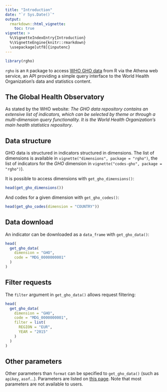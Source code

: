 ```yaml
---
title: "Introduction"
date: "`r Sys.Date()`"
output:
  rmarkdown::html_vignette:
    toc: true
vignette: >
  %\VignetteIndexEntry{Introduction}
  %\VignetteEngine{knitr::rmarkdown}
  \usepackage[utf8]{inputenc}
---
```


```r
library(rgho)
```

`rgho` is an `R` package to access [WHO GHO data](http://www.who.int/gho/en/) from R via the Athena web service, an API providing a simple query interface to the World Health Organization's data and statistics content.

## The Global Health Observatory

As stated by the WHO website: *The GHO data repository contains an extensive list of indicators, which can be selected by theme or through a multi-dimension query functionality. It is the World Health Organization's main health statistics repository*.

## Data structure

GHO data is structured in indicators structured in dimensions. The list of dimensions is available in `vignette("dimensions", package = "rgho")`, the list of indicators for the *GHO* dimension in `vignette("codes-gho", package = "rgho")`).

It is possible to access dimensions with `get_gho_dimensions()`:

```r
head(get_gho_dimensions())
```

And codes for a given dimension with `get_gho_codes()`:

```r
head(get_gho_codes(dimension = "COUNTRY"))
```

## Data download

An indicator can be downloaded as a `data_frame` with `get_gho_data()`:

```r
head(
  get_gho_data(
    dimension = "GHO",
    code = "MDG_0000000001"
  )
)
```

## Filter requests

The `filter` argument in `get_gho_data()` allows request filtering:

```r
head(
  get_gho_data(
    dimension = "GHO",
    code = "MDG_0000000001",
    filter = list(
      REGION = "EUR",
      YEAR = "2015"
    )
  )
)
```

## Other parameters

Other parameters than `format` can be specified to `get_gho_data()` (such as `apikey`, `asof`...). Parameters are listed on [this page](http://apps.who.int/gho/data/node.resources.api). Note that most parameters are not available to users.
